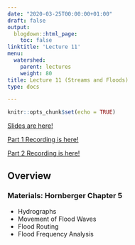 ```yaml
---
date: "2020-03-25T00:00:00+01:00"
draft: false
output:
  blogdown::html_page:
    toc: false
linktitle: 'Lecture 11'
menu:
  watershed:
    parent: lectures
    weight: 80
title: Lecture 11 (Streams and Floods)
type: docs

---
```


```r
knitr::opts_chunk$set(echo = TRUE)
```

[Slides are here!](https://amurraygeo.com/slides/watershed/lecture11/lecture_11_slides.html)

[Part 1 Recording is here!](https://unc.zoom.us/rec/share/3tJMP6300H1JG6vQ70jmRpY6Bqbdaaa81SZK-_ILmEyWuyk0yIESRUkbCaN88SPG)

[Part 2 Recording is here!](https://unc.zoom.us/rec/share/3JFWFaP57kJLQaOSyHDjf6EBPqvXaaa81nRK8_VYn0zbwSowwyIry8aBudgZUEWH?startTime=1585757532000)


## Overview

### Materials: Hornberger Chapter 5

- Hydrographs
- Movement of Flood Waves
- Flood Routing
- Flood Frequency Analysis